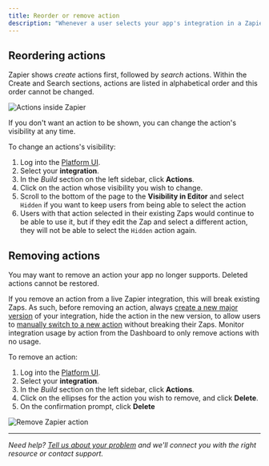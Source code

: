 ```yaml
---
title: Reorder or remove action
description: "Whenever a user selects your app's integration in a Zapier action step, they'll see every _create_ and _search_ action in your integration. "
---
```

## Reordering actions

Zapier shows _create_ actions first, followed by _search_ actions. Within the Create and Search sections, actions are listed in alphabetical order and this order cannot be changed.

<Frame>
  <img src="/images/5d3c2e8f9f6cf0f6daadd3ee97fa5e80.png" alt="Actions inside Zapier"/>
</Frame>

If you don't want an action to be shown, you can change the action's visibility at any time.

To change an actions's visibility:

1.  Log into the [Platform UI](https://zapier.com/app/developer).
2.  Select your **integration**.
3.  In the _Build_ section on the left sidebar, click **Actions**.
4.  Click on the action whose visibility you wish to change.
5.  Scroll to the bottom of the page to the **Visibility in Editor** and select `Hidden` if you want to keep users from being able to select the action
6.  Users with that action selected in their existing Zaps would continue to be able to use it, but if they edit the Zap and select a different action, they will not be able to select the `Hidden` action again.

## Removing actions

You may want to remove an action your app no longer supports. Deleted actions cannot be restored.

If you remove an action from a live Zapier integration, this will break existing Zaps. As such, before removing an action, always [create a new major version](/platform/manage/versions) of your integration, hide the action in the new version, to allow users to [manually switch to a new action](/platform/manage/change-keys) without breaking their Zaps. Monitor integration usage by action from the Dashboard to only remove actions with no usage.

To remove an action:

1.  Log into the [Platform UI](https://zapier.com/app/developer).
2.  Select your **integration**.
3.  In the _Build_ section on the left sidebar, click **Actions**.
4.  Click on the ellipses for the action you wish to remove, and click **Delete**.
5.  On the confirmation prompt, click **Delete**
<Frame>
  <img src="/images/809321da0cd78edef6f464eb1f803855.png" alt="Remove Zapier action"/>
</Frame>

- - -

_Need help? [Tell us about your problem](https://developer.zapier.com/contact) and we'll connect you with the right resource or contact support._
